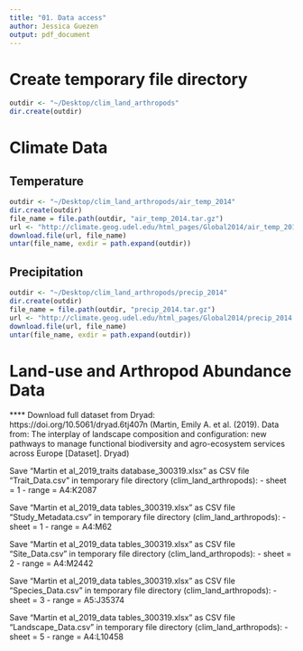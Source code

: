```yaml
---
title: "01. Data access"
author: Jessica Guezen
output: pdf_document
---
```


# Create temporary file directory
```r
outdir <- "~/Desktop/clim_land_arthropods"
dir.create(outdir)
```


# Climate Data

## Temperature
```r
outdir <- "~/Desktop/clim_land_arthropods/air_temp_2014"
dir.create(outdir)
file_name = file.path(outdir, "air_temp_2014.tar.gz")
url <- "http://climate.geog.udel.edu/html_pages/Global2014/air_temp_2014.tar.gz"
download.file(url, file_name)
untar(file_name, exdir = path.expand(outdir))
```

## Precipitation
```r
outdir <- "~/Desktop/clim_land_arthropods/precip_2014"
dir.create(outdir)
file_name = file.path(outdir, "precip_2014.tar.gz")
url <- "http://climate.geog.udel.edu/html_pages/Global2014/precip_2014.tar.gz"
download.file(url, file_name)
untar(file_name, exdir = path.expand(outdir))
```


# Land-use and Arthropod Abundance Data

**** Download full dataset from Dryad: https://doi.org/10.5061/dryad.6tj407n (Martin, Emily A. et al. (2019). Data from: The interplay of landscape composition and configuration: new pathways to manage functional biodiversity and agro-ecosystem services across Europe [Dataset]. Dryad)

Save "Martin et al_2019_traits database_300319.xlsx" as CSV file "Trait_Data.csv" in temporary file directory (clim_land_arthropods):
- sheet = 1
- range = A4:K2087

Save "Martin et al_2019_data tables_300319.xlsx" as CSV file "Study_Metadata.csv" in temporary file directory (clim_land_arthropods):
- sheet = 1
- range = A4:M62

Save "Martin et al_2019_data tables_300319.xlsx" as CSV file "Site_Data.csv" in temporary file directory (clim_land_arthropods):
- sheet = 2
- range = A4:M2442

Save "Martin et al_2019_data tables_300319.xlsx" as CSV file "Species_Data.csv" in temporary file directory (clim_land_arthropods):
- sheet = 3
- range = A5:J35374

Save "Martin et al_2019_data tables_300319.xlsx" as CSV file "Landscape_Data.csv" in temporary file directory (clim_land_arthropods):
- sheet = 5
- range = A4:L10458
